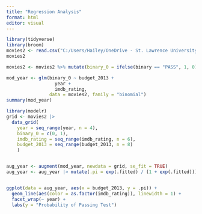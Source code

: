 ```yaml
---
title: "Regression Analysis"
format: html
editor: visual
---
```


```r
library(tidyverse)
library(broom)
movies2 <- read.csv("C:/Users/Hailey/OneDrive - St. Lawrence University/SYE/SYE/movies2.csv")
movies2
```


```r
movies2 <- movies2 %>% mutate(binary_0 = ifelse(binary == "PASS", 1, 0))

mod_year <- glm(binary_0 ~ budget_2013 +
                  year + 
                  imdb_rating,
                data = movies2, family = "binomial") 
summary(mod_year) 
```

```r
library(modelr)
grid <- movies2 |>
  data_grid(
    year = seq_range(year, n = 4),
    binary_0 = c(0, 1),
    imdb_rating = seq_range(imdb_rating, n = 6),
    budget_2013 = seq_range(budget_2013, n = 8)
    )


aug_year <- augment(mod_year, newdata = grid, se_fit = TRUE)
aug_year <- aug_year |> mutate(.pi = exp(.fitted) / (1 + exp(.fitted)))


ggplot(data = aug_year, aes(x = budget_2013, y = .pi)) +
  geom_line(aes(color = as.factor(imdb_rating)), linewidth = 1) +
  facet_wrap(~ year) +
  labs(y = "Probability of Passing Test")
```










